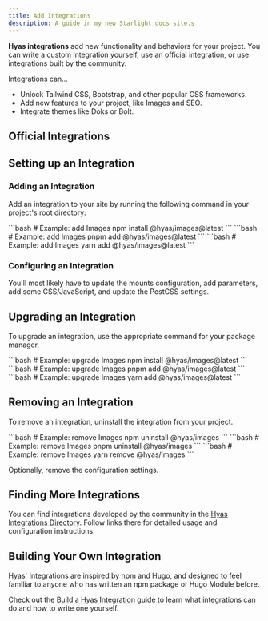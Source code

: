 ```yaml
---
title: Add Integrations
description: A guide in my new Starlight docs site.s
---
```


**Hyas integrations** add new functionality and behaviors for your project. You can write a custom integration yourself, use an official integration, or use integrations built by the community.

Integrations can…

- Unlock Tailwind CSS, Bootstrap, and other popular CSS frameworks.
- Add new features to your project, like Images and SEO.
- Integrate themes like Doks or Bolt.

## Official Integrations

<IntegrationsNav />

## Setting up an Integration

### Adding an Integration

Add an integration to your site by running the following command in your project's root directory:

<Tabs>
  <TabItem label="npm">
```bash
  # Example: add Images
  npm install @hyas/images@latest
```
  </TabItem>
  <TabItem label="pnpm">
```bash
  # Example: add Images
  pnpm add @hyas/images@latest
```
  </TabItem>
  <TabItem label="Yarn">
```bash
  # Example: add Images
  yarn add @hyas/images@latest
```
  </TabItem>
</Tabs>

### Configuring an Integration

You'll most likely have to update the mounts configuration, add parameters, add some CSS/JavaScript, and update the PostCSS settings.

## Upgrading an Integration

To upgrade an integration, use the appropriate command for your package manager.

<Tabs>
  <TabItem label="npm">
```bash
  # Example: upgrade Images
  npm install @hyas/images@latest
```
  </TabItem>
  <TabItem label="pnpm">
```bash
  # Example: upgrade Images
  pnpm add @hyas/images@latest
```
  </TabItem>
  <TabItem label="Yarn">
```bash
  # Example: upgrade Images
  yarn add @hyas/images@latest
```
  </TabItem>
</Tabs>

## Removing an Integration

To remove an integration, uninstall the integration from your project.

<Tabs>
  <TabItem label="npm">
```bash
  # Example: remove Images
  npm uninstall @hyas/images
```
  </TabItem>
  <TabItem label="pnpm">
```bash
  # Example: remove Images
  pnpm uninstall @hyas/images
```
  </TabItem>
  <TabItem label="Yarn">
```bash
  # Example: remove Images
  yarn remove @hyas/images
```
  </TabItem>
</Tabs>

Optionally, remove the configuration settings.

## Finding More Integrations

You can find integrations developed by the community in the [Hyas Integrations Directory](https://gethyas.com/integrations/). Follow links there for detailed usage and configuration instructions.

## Building Your Own Integration

Hyas' Integrations are inspired by npm and Hugo, and designed to feel familiar to anyone who has written an npm package or Hugo Module before.

Check out the [Build a Hyas Integration](/guides/integrations/) guide to learn what integrations can do and how to write one yourself.
